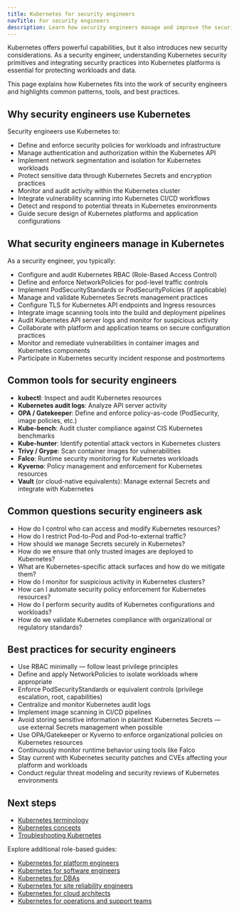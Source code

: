 ```yaml
---
title: Kubernetes for security engineers
navTitle: For security engineers
description: Learn how security engineers manage and improve the security posture of Kubernetes platforms and workloads.
---
```


Kubernetes offers powerful capabilities, but it also introduces new security considerations. As a security engineer, understanding Kubernetes security primitives and integrating security practices into Kubernetes platforms is essential for protecting workloads and data.

This page explains how Kubernetes fits into the work of security engineers and highlights common patterns, tools, and best practices.

## Why security engineers use Kubernetes

Security engineers use Kubernetes to:

- Define and enforce security policies for workloads and infrastructure
- Manage authentication and authorization within the Kubernetes API
- Implement network segmentation and isolation for Kubernetes workloads
- Protect sensitive data through Kubernetes Secrets and encryption practices
- Monitor and audit activity within the Kubernetes cluster
- Integrate vulnerability scanning into Kubernetes CI/CD workflows
- Detect and respond to potential threats in Kubernetes environments
- Guide secure design of Kubernetes platforms and application configurations

## What security engineers manage in Kubernetes

As a security engineer, you typically:

- Configure and audit Kubernetes RBAC (Role-Based Access Control)
- Define and enforce NetworkPolicies for pod-level traffic controls
- Implement PodSecurityStandards or PodSecurityPolicies (if applicable)
- Manage and validate Kubernetes Secrets management practices
- Configure TLS for Kubernetes API endpoints and Ingress resources
- Integrate image scanning tools into the build and deployment pipelines
- Audit Kubernetes API server logs and monitor for suspicious activity
- Collaborate with platform and application teams on secure configuration practices
- Monitor and remediate vulnerabilities in container images and Kubernetes components
- Participate in Kubernetes security incident response and postmortems

## Common tools for security engineers

- **kubectl**: Inspect and audit Kubernetes resources
- **Kubernetes audit logs**: Analyze API server activity
- **OPA / Gatekeeper**: Define and enforce policy-as-code (PodSecurity, image policies, etc.)
- **Kube-bench**: Audit cluster compliance against CIS Kubernetes benchmarks
- **Kube-hunter**: Identify potential attack vectors in Kubernetes clusters
- **Trivy / Grype**: Scan container images for vulnerabilities
- **Falco**: Runtime security monitoring for Kubernetes workloads
- **Kyverno**: Policy management and enforcement for Kubernetes resources
- **Vault** (or cloud-native equivalents): Manage external Secrets and integrate with Kubernetes

## Common questions security engineers ask

- How do I control who can access and modify Kubernetes resources?
- How do I restrict Pod-to-Pod and Pod-to-external traffic?
- How should we manage Secrets securely in Kubernetes?
- How do we ensure that only trusted images are deployed to Kubernetes?
- What are Kubernetes-specific attack surfaces and how do we mitigate them?
- How do I monitor for suspicious activity in Kubernetes clusters?
- How can I automate security policy enforcement for Kubernetes resources?
- How do I perform security audits of Kubernetes configurations and workloads?
- How do we validate Kubernetes compliance with organizational or regulatory standards?

## Best practices for security engineers

- Use RBAC minimally — follow least privilege principles
- Define and apply NetworkPolicies to isolate workloads where appropriate
- Enforce PodSecurityStandards or equivalent controls (privilege escalation, root, capabilities)
- Centralize and monitor Kubernetes audit logs
- Implement image scanning in CI/CD pipelines
- Avoid storing sensitive information in plaintext Kubernetes Secrets — use external Secrets management when possible
- Use OPA/Gatekeeper or Kyverno to enforce organizational policies on Kubernetes resources
- Continuously monitor runtime behavior using tools like Falco
- Stay current with Kubernetes security patches and CVEs affecting your platform and workloads
- Conduct regular threat modeling and security reviews of Kubernetes environments

## Next steps

- [Kubernetes terminology](./terminology)
- [Kubernetes concepts](./kubernetes-concepts)
- [Troubleshooting Kubernetes](./how-to/troubleshooting-on-kubernetes)

Explore additional role-based guides:

- [Kubernetes for platform engineers](./platform-engineers)
- [Kubernetes for software engineers](./software-engineers)
- [Kubernetes for DBAs](./dbas)
- [Kubernetes for site reliability engineers](./sres)
- [Kubernetes for cloud architects](./cloud-architects)
- [Kubernetes for operations and support teams](./operations-support)
